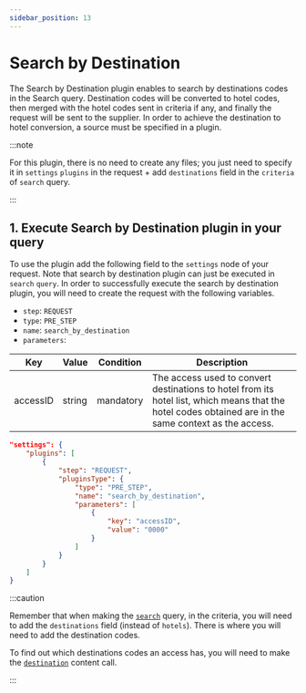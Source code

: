 ```yaml
---
sidebar_position: 13
---
```


# Search by Destination

The Search by Destination plugin enables to search by destinations codes in the Search query. Destination codes will be converted to hotel codes, then merged with the hotel codes sent in criteria if any, and finally the request will be sent to the supplier. In order to achieve the destination to hotel conversion, a source must be specified in a plugin.

:::note

For this plugin, there is no need to create any files; you just need to specify it in `settings` `plugins` in the request + add `destinations` field in the `criteria` of `search` query.

:::

## 1. Execute Search by Destination plugin in your query

To use the plugin add the following field to the `settings` node of your request. Note that search by destination plugin can just be executed in `search` `query`. In order to successfully execute the search by destination plugin, you will need to create the request with the following variables.

* `step`: `REQUEST`
* `type`: `PRE_STEP`
* `name`: `search_by_destination`
* `parameters`:

| Key      | Value  | Condition | Description                                                                                                                                            |
|----------|--------|-----------|--------------------------------------------------------------------------------------------------------------------------------------------------------|
| accessID | string | mandatory | The access used to convert destinations to hotel from its hotel list, which means that the hotel codes obtained are in the same context as the access. |

```json
"settings": {
	"plugins": [
		{
			"step": "REQUEST",
			"pluginsType": {
				"type": "PRE_STEP",
				"name": "search_by_destination",
                "parameters": [
                    {
                        "key": "accessID",
                        "value": "0000"
                    }
                ]
			}
		}
	]
}
```

:::caution

Remember that when making the [`search`](../docs/apis/for-buyers/hotel-x-pull-buyers-api/booking-flow/search.mdx) query, in the criteria, you will need to add the `destinations` field (instead of `hotels`). There is where you will need to add the destination codes. 

To find out which destinations codes an access has, you will need to make the [`destination`](../docs/apis/for-buyers/hotel-x-pull-buyers-api/content/destination.md) content call.

:::